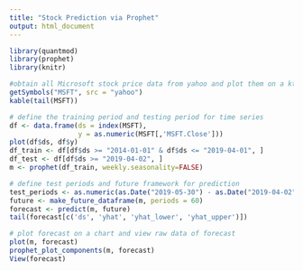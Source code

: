 ```yaml
---
title: "Stock Prediction via Prophet"
output: html_document
---
```


```R
library(quantmod)
library(prophet)
library(knitr)
```
```R
#obtain all Microsoft stock price data from yahoo and plot them on a ktable
getSymbols("MSFT", src = "yahoo")
kable(tail(MSFT))
```
```R
# define the training period and testing period for time series
df <- data.frame(ds = index(MSFT),
                 y = as.numeric(MSFT[,'MSFT.Close']))
plot(df$ds, df$y)
df_train <- df[df$ds >= "2014-01-01" & df$ds <= "2019-04-01", ]
df_test <- df[df$ds >= "2019-04-02", ]
m <- prophet(df_train, weekly.seasonality=FALSE)
```
```R
# define test periods and future framework for prediction
test_periods <- as.numeric(as.Date("2019-05-30") - as.Date("2019-04-02"))
future <- make_future_dataframe(m, periods = 60)
forecast <- predict(m, future)
tail(forecast[c('ds', 'yhat', 'yhat_lower', 'yhat_upper')])
```
```R
# plot forecast on a chart and view raw data of forecast
plot(m, forecast)
prophet_plot_components(m, forecast)
View(forecast)
```